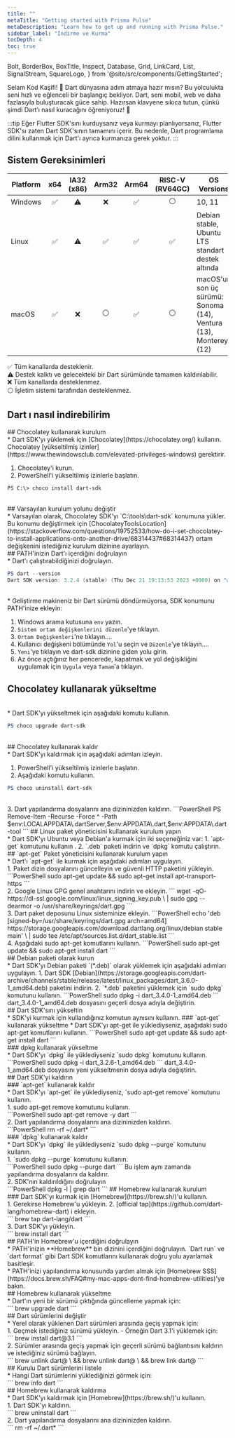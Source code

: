 ---
title: ""
metaTitle: "Getting started with Prisma Pulse"
metaDescription: "Learn how to get up and running with Prisma Pulse."
sidebar_label: "İndirme ve Kurma"
tocDepth: 4
toc: true
---

  Bolt,
  BorderBox,
  BoxTitle,
  Inspect,
  Database,
  Grid,
  LinkCard,
  List,
  SignalStream,
  SquareLogo,
} from '@site/src/components/GettingStarted';

<BorderBox>
<BoxTitle>Selam Kod Kaşifi! 👋</BoxTitle>
<span style={{ fontSize: '24px' }}>
Dart dünyasına adım atmaya hazır mısın? Bu yolculukta seni hızlı ve eğlenceli bir başlangıç bekliyor.
Dart, seni mobil, web ve daha fazlasıyla buluşturacak güce sahip. 
Hazırsan klavyene sıkıca tutun, çünkü şimdi Dart’ı nasıl kuracağını öğreniyoruz! 🚀 
</span>
</BorderBox>

:::tip
Eğer Flutter SDK'sını kurduysanız veya kurmayı planlıyorsanız, Flutter SDK'sı zaten Dart SDK'sının tamamını içerir. Bu nedenle, Dart programlama dilini kullanmak için Dart'ı ayrıca kurmanıza gerek yoktur.
:::

## Sistem Gereksinimleri

| Platform | x64 | IA32 (x86) | Arm32 | Arm64 | RISC-V (RV64GC) | OS Versions |
|----------|:---:|:----------:|:-----:|:-----:|:---------------:|-------------|
| Windows  | ✅  | ⚠️         | ❌    | ✅    | ⚪️             | 10, 11 |
| Linux    | ✅  | ⚠️         | ✅    | ✅    | ✅              | Debian stable, <br/> Ubuntu LTS standart destek altında |
| macOS    | ✅  | ❌         | ⚪️   | ✅    | ⚪️             | macOS'un son üç sürümü: <br/> Sonoma (14), Ventura (13), Monterey (12) |

✅ Tüm kanallarda desteklenir.<br/>
⚠️ Destek kalktı ve gelecekteki bir Dart sürümünde tamamen kaldırılabilir.<br/>
❌ Tüm kanallarda desteklenmez.<br/>
⚪️ İşletim sistemi tarafından desteklenmez.

## Dart ı nasıl indirebilirim

<TabbedContent code >
<TabItem value="Windows"> 
## Chocolatey kullanarak kurulum
<br/>
* Dart SDK'yı yüklemek için [Chocolatey](https://chocolatey.org/) kullanın. Chocolatey [yükseltilmiş izinler](https://www.thewindowsclub.com/elevated-privileges-windows) gerektirir.

1. Chocolatey'i kurun.
2. PowerShell'i yükseltilmiş izinlerle başlatın.
```
PS C:\> choco install dart-sdk
```
<br/>
## Varsayılan kurulum yolunu değiştir
<br/>
* Varsayılan olarak, Chocolatey SDK'yı `C:\tools\dart-sdk` konumuna yükler. Bu konumu değiştirmek için [ChocolateyToolsLocation](https://stackoverflow.com/questions/19752533/how-do-i-set-chocolatey-to-install-applications-onto-another-drive/68314437#68314437) ortam değişkenini istediğiniz kurulum dizinine ayarlayın.
<br/>
## PATH'inizin Dart'ı içerdiğini doğrulayın
<br/>
* Dart'ı çalıştırabildiğinizi doğrulayın.

```PowerShell
PS dart --version
Dart SDK version: 3.2.4 (stable) (Thu Dec 21 19:13:53 2023 +0000) on "win_x64"
```
<br/>
* Geliştirme makineniz bir Dart sürümü döndürmüyorsa, SDK konumunu PATH'inize ekleyin:

1. Windows arama kutusuna `env` yazın.
2. `Sistem ortam değişkenlerini düzenle`'ye tıklayın.
3. `Ortam Değişkenleri`'ne tıklayın....
4. Kullanıcı değişkeni bölümünde `Yol`'u seçin ve `Düzenle`'ye tıklayın....
5. `Yeni`'ye tıklayın ve dart-sdk dizinine giden yolu girin.
6. Az önce açtığınız her pencerede, kapatmak ve yol değişikliğini uygulamak için `Uygula` veya `Tamam`'a tıklayın.

## Chocolatey kullanarak yükseltme
<br/>
* Dart SDK'yı yükseltmek için aşağıdaki komutu kullanın.

```PowerShell
PS choco upgrade dart-sdk
```
<br/>
## Chocolatey kullanarak kaldır
<br/>
* Dart SDK'yı kaldırmak için aşağıdaki adımları izleyin.

1. PowerShell'i yükseltilmiş izinlerle başlatın.
2. Aşağıdaki komutu kullanın.

```PowerShell
PS choco uninstall dart-sdk
```
<br/>
3. Dart yapılandırma dosyalarını ana dizininizden kaldırın.
```PowerShell
PS Remove-Item -Recurse -Force ^
     -Path $env:LOCALAPPDATA\.dartServer,$env:APPDATA\.dart,$env:APPDATA\.dart-tool
```

</TabItem> 

<TabItem value="Linux"> 
## Linux paket yöneticisini kullanarak kurulum yapın
<br/>
* Dart SDK'yı Ubuntu veya Debian'a kurmak için iki seçeneğiniz var:
1. `apt-get` komutunu kullanın .
2. `.deb` paketi indirin ve `dpkg` komutu çalıştırın.
<br/>
## `apt-get` Paket yöneticisini kullanarak kurulum yapın
<br/>
* Dart'ı `apt-get` ile kurmak için aşağıdaki adımları uygulayın.
<br/>
1. Paket dizin dosyalarını güncelleyin ve güvenli HTTP paketini yükleyin.
```PowerShell
sudo apt-get update && sudo apt-get install apt-transport-https
```
<br/>
2. Google Linux GPG genel anahtarını indirin ve ekleyin.
```
wget -qO- https://dl-ssl.google.com/linux/linux_signing_key.pub \
  | sudo gpg  --dearmor -o /usr/share/keyrings/dart.gpg
```
<br/>
3. Dart paket deposunu Linux sisteminize ekleyin.
```PowerShell
echo 'deb [signed-by=/usr/share/keyrings/dart.gpg arch=amd64] https://storage.googleapis.com/download.dartlang.org/linux/debian stable main' \
  | sudo tee /etc/apt/sources.list.d/dart_stable.list
```
<br/>
4. Aşağıdaki sudo apt-get komutlarını kullanın.
```PowerShell
sudo apt-get update && sudo apt-get install dart
```
<br/>
## Debian paketi olarak kurun
<br/>
* Dart SDK'yı Debian paketi `(*.deb)` olarak yüklemek için aşağıdaki adımları uygulayın.
1. Dart SDK [Debian](https://storage.googleapis.com/dart-archive/channels/stable/release/latest/linux_packages/dart_3.6.0-1_amd64.deb) paketini indirin.
2. `*.deb` paketini yüklemek için `sudo dpkg` komutunu kullanın.
```PowerShell
sudo dpkg -i dart_3.4.0-1_amd64.deb
```
<br/>
dart_3.4.0-1_amd64.deb dosyasını geçerli dosya adıyla değiştirin.
<br/>
## Dart SDK'sını yükseltin
<br/>
* SDK'yi kurmak için kullandığınız komutun aynısını kullanın.
### `apt-get` kullanarak yükseltme
* Dart SDK'yı apt-get ile yüklediyseniz, aşağıdaki sudo apt-get komutlarını kullanın.
```PowerShell
sudo apt-get update && sudo apt-get install dart
```
<br/>
### dpkg kullanarak yükseltme
<br/>
* Dart SDK'yı `dpkg` ile yüklediyseniz `sudo dpkg` komutunu kullanın.
```PowerShell
sudo dpkg -i dart_3.2.6-1_amd64.deb
```
dart_3.4.0-1_amd64.deb dosyasını yeni yükseltmenin dosya adıyla değiştirin.
<br/>
## Dart SDK'yi kaldırın
<br/>
### `apt-get` kullanarak kaldır
<br/>
* Dart SDK'yı `apt-get` ile yüklediyseniz, `sudo apt-get remove` komutunu kullanın.
<br/>
1. sudo apt-get remove komutunu kullanın.
<br/>
```PowerShell
sudo apt-get remove -y dart
```
<br/>
2. Dart yapılandırma dosyalarını ana dizininizden kaldırın.
<br/>
```PowerShell
rm -rf  ~/.dart*
```
<br/>
### `dpkg` kullanarak kaldır
<br/>
* Dart SDK'yı `dpkg` ile yüklediyseniz `sudo dpkg --purge` komutunu kullanın.
<br/>
1. `sudo dpkg --purge` komutunu kullanın.
<br/>
```PowerShell
sudo dpkg --purge dart
```
Bu işlem aynı zamanda yapılandırma dosyalarını da kaldırır.
<br/>
2. SDK'nın kaldırıldığını doğrulayın
<br/>
```PowerShell
dpkg -l | grep dart
```
</TabItem> 

<TabItem value="macOS"> 
## Homebrew kullanarak kurulum
<br/>
### Dart SDK'yı kurmak için [Homebrew](https://brew.sh/)'u kullanın.
<br/>
1. Gerekirse Homebrew'u yükleyin.
2. [official tap](https://github.com/dart-lang/homebrew-dart) i ekleyin.
<br/>
```
brew tap dart-lang/dart
```
<br/>
3. Dart SDK’yı yükleyin.
<br/>
```
brew install dart
```
<br/>
## PATH'in Homebrew'u içerdiğini doğrulayın
<br/>
* PATH'inizin **Homebrew** bin dizinini içerdiğini doğrulayın. `Dart run` ve `dart format` gibi Dart SDK komutlarını kullanarak doğru yolu ayarlamak basitleşir.
<br/>
* PATH'inizi yapılandırma konusunda yardım almak için [Homebrew SSS](https://docs.brew.sh/FAQ#my-mac-apps-dont-find-homebrew-utilities)'ye bakın.
<br/>
## Homebrew kullanarak yükseltme
<br/>
* Dart'ın yeni bir sürümü çıktığında güncelleme yapmak için:
<br/>
```
brew upgrade dart
```
<br/>
## Dart sürümlerini değiştir
<br/>
* Yerel olarak yüklenen Dart sürümleri arasında geçiş yapmak için:
<br/>
1. Geçmek istediğiniz sürümü yükleyin.
  - Örneğin Dart 3.1'i yüklemek için:
<br/>
```
brew install dart@3.1
```
<br/>
2. Sürümler arasında geçiş yapmak için geçerli sürümü bağlantısını kaldırın ve istediğiniz sürümü bağlayın.
<br/>
```
brew unlink dart@<old> \
  && brew unlink dart@<new> \
  && brew link dart@<new>
```
<br/>
## Kurulu Dart sürümlerini listele
<br/>
* Hangi Dart sürümlerini yüklediğinizi görmek için:
<br/>
```
brew info dart
```
<br/>
## Homebrew kullanarak kaldırma
<br/>
* Dart SDK'yı kaldırmak için [Homebrew](https://brew.sh/)'u kullanın.
<br/>
1. Dart SDK'yı kaldırın.
<br/>
```
brew uninstall dart
```
<br/>
2. Dart yapılandırma dosyalarını ana dizininizden kaldırın.
<br/>
```
rm -rf  ~/.dart*
```

</TabItem> 


</TabbedContent> 

